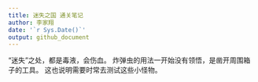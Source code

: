 ```yaml
---
title: 迷失之国 通关笔记
author: 李家翔
date: '`r Sys.Date()`'
output: github_document
---
```


“迷失”之处，都是毒液，会伤血。
炸弹虫的用法一开始没有领悟，是凿开周围箱子的工具。
这也说明需要时常去测试这些小怪物。
